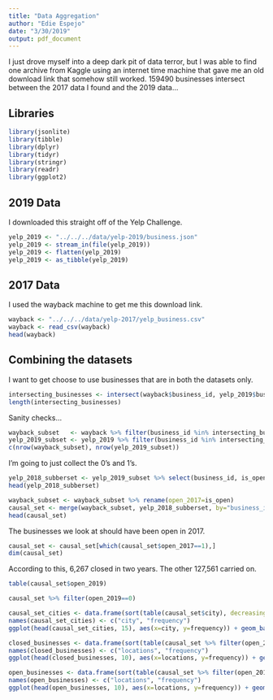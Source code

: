 ```yaml
---
title: "Data Aggregation"
author: "Edie Espejo"
date: "3/30/2019"
output: pdf_document
---
```


I just drove myself into a deep dark pit of data terror, but I was able to find one archive from Kaggle using an internet time machine that gave me an old download link that somehow still worked. 159490 businesses intersect between the 2017 data I found and the 2019 data…

## Libraries
```r
library(jsonlite)
library(tibble)
library(dplyr)
library(tidyr)
library(stringr)
library(readr)
library(ggplot2)
```


## 2019 Data
I downloaded this straight off of the Yelp Challenge.

```r
yelp_2019 <- "../../../data/yelp-2019/business.json"
yelp_2019 <- stream_in(file(yelp_2019))
yelp_2019 <- flatten(yelp_2019)
yelp_2019 <- as_tibble(yelp_2019)
```

## 2017 Data
I used the wayback machine to get me this download link.

```r
wayback <- "../../../data/yelp-2017/yelp_business.csv"
wayback <- read_csv(wayback)
head(wayback)
```


## Combining the datasets
I want to get choose to use businesses that are in both the datasets only.

```r
intersecting_businesses <- intersect(wayback$business_id, yelp_2019$business_id)
length(intersecting_businesses)
```

Sanity checks... 

```r
wayback_subset   <- wayback %>% filter(business_id %in% intersecting_businesses)
yelp_2019_subset <- yelp_2019 %>% filter(business_id %in% intersecting_businesses)
c(nrow(wayback_subset), nrow(yelp_2019_subset))
```

I'm going to just collect the 0's and 1's.

```r
yelp_2018_subberset <- yelp_2019_subset %>% select(business_id, is_open) %>% rename(open_2019=is_open)
head(yelp_2018_subberset)
```

```r
wayback_subset <- wayback_subset %>% rename(open_2017=is_open)
causal_set <- merge(wayback_subset, yelp_2018_subberset, by="business_id")
head(causal_set)
```

The businesses we look at should have been open in 2017.

```r
causal_set <- causal_set[which(causal_set$open_2017==1),]
dim(causal_set)
```

According to this, 6,267 closed in two years. The other 127,561 carried on.

```r
table(causal_set$open_2019)
```

```r
causal_set %>% filter(open_2019==0)
```

```r
causal_set_cities <- data.frame(sort(table(causal_set$city), decreasing=TRUE))
names(causal_set_cities) <- c("city", "frequency")
ggplot(head(causal_set_cities, 15), aes(x=city, y=frequency)) + geom_bar(stat="identity") + theme(axis.text.x = element_text(angle = 40, hjust = 1)) + ggtitle("Cities in the dataset")
```


```r
closed_businesses <- data.frame(sort(table(causal_set %>% filter(open_2019==0) %>% pull(city)), decreasing=TRUE))
names(closed_businesses) <- c("locations", "frequency")
ggplot(head(closed_businesses, 10), aes(x=locations, y=frequency)) + geom_bar(stat="identity") + theme(axis.text.x = element_text(angle = 40, hjust = 1)) + ggtitle("Areas with Closed Businesses")
```


```r
open_businesses <- data.frame(sort(table(causal_set %>% filter(open_2019==1) %>% pull(city)), decreasing=TRUE))
names(open_businesses) <- c("locations", "frequency")
ggplot(head(open_businesses, 10), aes(x=locations, y=frequency)) + geom_bar(stat="identity") + theme(axis.text.x = element_text(angle = 40, hjust = 1)) + ggtitle("Areas with Open Businesses")
```